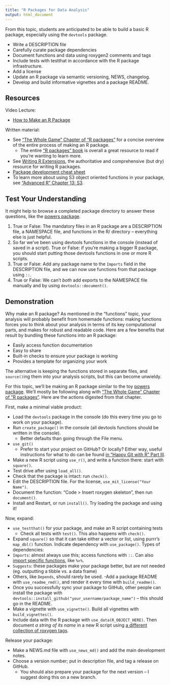```yaml
---
title: "R Packages for Data Analysis"
output: html_document
---
```


From this topic, students are anticipated to be able to build a basic R package, especially using the `devtools` package. 

- Write a DESCRIPTION file
- Carefully curate package dependencies
- Document functions and data using roxygen2 comments and tags
- Include tests with testthat in accordance with the R package infrastructure.
- Add a license
- Update an R package via semantic versioning, NEWS, changelog.
- Develop and build informative vignettes and a package README.

<!--
- Add a code of conduct
-->

<!--
And possibly:

- Make a package website with pkgdown.
- Make a code coverage report and page with covr.
- Add badges to the README.
- Build an S3 object oriented package
-->


## Resources

Video Lecture:

- [How to Make an R Package](https://www.youtube.com/watch?v=SGh_t7zlC7U)

Written material:

- See ["The Whole Game" Chapter of "R packages"](https://r-pkgs.org/whole-game.html) for a concise overview of the entire process of making an R package.
    - The entire ["R packages" book](https://r-pkgs.org/index.html) is overall a great resource to read if you're wanting to learn more. 
- See [Writing R Extensions](https://cran.r-project.org/doc/manuals/R-exts.html), the authoritative and comprehensive (but dry) resource for writing R packages.
- [Package development cheat sheet](https://rawgit.com/rstudio/cheatsheets/master/package-development.pdf)
- To learn more about using S3 object oriented functions in your package, see ["Advanced R" Chapter 13: S3](https://adv-r.hadley.nz/s3.html).

## Test Your Understanding

It might help to browse a completed package directory to answer these questions, like the [powers package](https://github.com/vincenzocoia/powers).

1. True or False: The mandatory files in an R package are a DESCRIPTION file, a NAMESPACE file, and functions in the R/ directory -- everything else is just helpful.
2. So far we've been using devtools functions in the console (instead of saved in a script). True or False: if you're making a bigger R package, you should start putting those devtools functions in one or more R scripts.
3. True or False: Add any package name to the `Imports` field in the DESCRIPTION file, and we can now use functions from that package using `::`.
4. True or False: We can't *both* add exports to the NAMESPACE file manually and by using `devtools::document()`. 


## Demonstration

Why make an R package? As mentioned in the "functions" topic, your analysis will probably benefit from homemade functions: making functions forces you to think about your analysis in terms of its key computational parts, and makes for robust and readable code. Here are a few benefits that result by bundling these functions into an R package:

- Easily access function documentation
- Easy to share
- Built-in checks to ensure your package is working
- Provides a template for organizing your work

The alternative is keeping the functions stored in separate files, and `source()`ing them into your analysis scripts, but this can become unwieldy. 

For this topic, we'll be making an R package similar to the toy [powers package](https://github.com/vincenzocoia/powers). We'll mostly be following along with ["The Whole Game" Chapter of "R packages"](https://r-pkgs.org/whole-game.html). Here are the actions digested from that chapter.

First, make a minimal viable product:

- Load the `devtools` package in the console (do this every time you go to work on your package).
- Run `create_package()` in the console (all devtools functions should be written in the console).
  - Better defaults than going through the File menu.
- `use_git()`
  - Prefer to start your project on GitHub? Or locally? Either way, useful instructions for what to do can be found [in "Happy Git with R" Part III](https://happygitwithr.com/usage-intro.html).
- Make a new R script using `use_r()`, and write a function there: start with `square()`.
- Test drive after using `load_all()`.
- Check that the package is intact: run `check()`.
- Edit the DESCRIPTION file. For the license, `use_mit_license("Your Name")`. 
- Document the function: "Code > Insert roxygen skeleton", then run `document()`.
- Install and Restart, or run `install()`. Try loading the package and using it!

Now, expand:

- `use_testthat()` for your package, and make an R script containing tests 
  - Check all tests with `test()`. This also happens with `check()`.
-  Expand `square()` so that it can take either a vector or list, using purrr's `map_dbl()` function. Indicate dependency with `use_package()`. Types of dependencies:
  - `Imports`: almost always use this; access functions with `::`. Can also [import specific functions](https://r-pkgs.org/Metadata.html#sec-metadata-namespace), like `%>%`.
  - `Suggests`: these packages make your package better, but are not needed (eg. outputting a tibble vs. a data frame)
  - Others, like `Depends`, should rarely be used.
-Add a package README with `use_readme_rmd()`, and render it every time with `build_readme()`.
  - Once you successfully sync your package to GitHub, other people can install the package with `devtools::install_github("your_username/package_name")` -- this should go in the README.
-  Make a vignette with `use_vignette()`. Build all vignettes with `build_vignettes()`.
- Include data with the R package with `use_data(R_OBJECT_HERE)`. Then document _a string of its name_ in a new R script using [a different collection of roxygen tags](https://r-pkgs.org/data.html#documenting-data).

Release your package:

- Make a NEWS.md file with `use_news_md()` and add the main development notes.  
- Choose a version number; put in description file, and tag a release on GitHub.
  - You should also prepare your package for the next version -- I suggest doing this on a new branch.